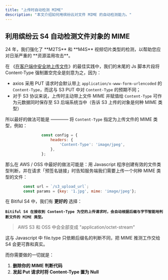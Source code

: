 ```yaml
---
title: "上传时自动检测 MIME"
description: "本文介绍如何用缤纷云对文件 MIME 的自动检测能力。"
---
```


## 利用缤纷云 S4 自动检测文件对象的 MIME

<Tip>
  24 年，我们强化了 **M2TS** 和 **M4S** 视频切片类型的检测，以帮助您应对日渐严重的 **资源滥用攻击**。
</Tip>

在 《[在客户端中安全地上传文件](/best-practice/web-uploads)》的最佳实践中，我们的末尾的 Js 脚本片段将 Content-Type 强制置空完全是刻意为之，因为：

- axios 采用 PUT 请求时会默认带上 `application/x-www-form-urlencoded` 的 `Content-Type`，而这与 S3 PUT 中对 `Content-Type` 的预期不同；
- 对于 S3 协议来说，上传时主动带上文件 MIME 并赋值给 `Content-Type` 可作为元数据同时保存至 S3 后端系统当中（告诉 S3 上传的对象是何种 MIME 类型）

所以最好的做法可能是 ———— 将 `Content-Type` 指定为上传文件的 MIME 类型，例如：

```Javascript
                const config = {
                    headers: {
                        'Content-Type': 'image/jpeg',
                    },
                };
```

那么在 AWS / OSS 中最好的做法可能是：用 Javascript 程序创建有效的文件类型判断，并在请求「预签名链接」时告知服务端我们需要上传一个何种 MIME 类型的文件：

```Javascript
        const url = `/s3_upload_url`;
        const params = {key: '1.jpg', mime: 'image/jpeg'};
```

在 Bitiful S4 中，我们有 **更好的** 选择：

**`Bitiful S4 在接收到 Content-Type 为空的上传请求时，会自动根据后缀与字节智能地判断文件的 MIME 类型。`**

> AWS S3 和 OSS 中会全部变成 "application/octet-stream"

这与 Javascript 中 file.type 只依赖后缀名的判断不同，把 MIME 推测工作交给 S4 会更可靠和真实。

而你需要做的一切就是：

1. **删除你的 MIME 判断代码**
2. **发起 Put 请求时将 Content-Type 置为 Null**
